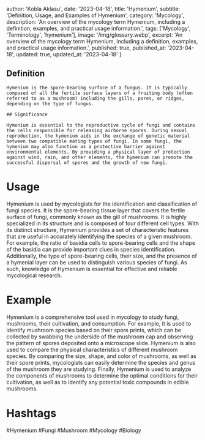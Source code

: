 
  author: 'Kobla Aklasu',
  date: '2023-04-18',
  title: 'Hymenium',
  subtitle: 'Definition, Usage, and Examples of Hymenium',
  category: 'Mycology',
  description: 'An overview of the mycology term Hymenium, including a definition, examples, and practical usage information.',
  tags: ['Mycology', 'Terminology', 'hymenium'],
  image: '/img/glossary.webp',
  excerpt: 'An overview of the mycology term Hymenium, including a definition, examples, and practical usage information.',
  published: true,
  published_at: '2023-04-18',
  updated: true,
  updated_at: '2023-04-18'
}




## Definition
    
    Hymenium is the spore-bearing surface of a fungus. It is typically composed of all the fertile surface layers of a fruiting body (often referred to as a mushroom) including the gills, pores, or ridges, depending on the type of fungus. 
    
    ## Significance
    
    Hymenium is essential to the reproductive cycle of fungi and contains the cells responsible for releasing airborne spores. During sexual reproduction, the hymenium aids in the exchange of genetic material between two compatible mating types of fungi. In some fungi, the hymenium may also function as a protective barrier against environmental elements. By providing a physical layer of protection against wind, rain, and other elements, the hymenium can promote the successful dispersal of spores and the growth of new fungi.

# Usage

Hymenium is used by mycologists for the identification and classification of fungi species. It is the spore-bearing tissue layer that covers the fertile surface of fungi, commonly known as the gill of mushrooms. It is highly specialized in its structure and is composed of four different cell types. With its distinct structure, Hymenium provides a set of characteristic features that are useful in accurately identifying the species of a given mushroom. For example, the ratio of basidia cells to spore-bearing cells and the shape of the basidia can provide important clues in species identification. Additionally, the type of spore-bearing cells, their size, and the presence of a hymenial layer can be used to distinguish various species of fungi. As such, knowledge of Hymenium is essential for effective and reliable mycological research.

# Example

Hymenium is a comprehensive tool used in mycology to study fungi, mushrooms, their cultivation, and consumption. For example, it is used to identify mushroom species based on their spore prints, which can be collected by swabbing the underside of the mushroom cap and observing the pattern of spores deposited onto a microscope slide. Hymenium is also used to compare the physical characteristics of different mushroom species. By comparing the size, shape, and color of mushrooms, as well as their spore prints, mycologists can easily determine the species and genus of the mushroom they are studying. Finally, Hymenium is used to analyze the components of mushrooms to determine the optimal conditions for their cultivation, as well as to identify any potential toxic compounds in edible mushrooms.

# Hashtags

#Hymenium #Fungi #Mushroom #Mycology #Biology

